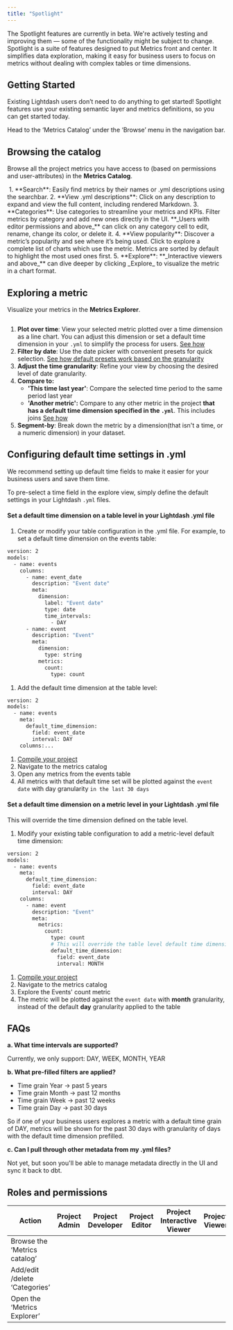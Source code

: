 ```yaml
---
title: "Spotlight"
---
```



<Info>
The Spotlight features are currently in beta. We're actively testing and improving them — some of the functionality might be subject to change.
</Info>
Spotlight is a suite of features designed to put Metrics front and center. It simplifies data exploration, making it easy for business users to focus on metrics without dealing with complex tables or time dimensions.

## Getting Started[](#getting-started "Direct link to Getting Started")

Existing Lightdash users don’t need to do anything to get started! Spotlight features use your existing semantic layer and metrics definitions, so you can get started today.

Head to the ‘Metrics Catalog’ under the ‘Browse’ menu in the navigation bar.

## Browsing the catalog[](#browsing-the-catalog "Direct link to Browsing the catalog")

Browse all the project metrics you have access to (based on permissions and user-attributes) in the **Metrics Catalog**.

<Frame>
  <img src="/images/guides/browsing-the-catalog-a9520c871903cedd96eb7923a1b3ae4e.webp" alt=""/>
</Frame>
1. **Search**: Easily find metrics by their names or .yml descriptions using the searchbar.
2. **View .yml descriptions**: Click on any description to expand and view the full content, including rendered Markdown.
3. **Categories**: Use categories to streamline your metrics and KPIs. Filter metrics by category and add new ones directly in the UI. **_Users with editor permissions and above_** can click on any category cell to edit, rename, change its color, or delete it.
4. **View popularity**: Discover a metric’s popularity and see where it’s being used. Click to explore a complete list of charts which use the metric. Metrics are sorted by default to highlight the most used ones first.
5. **Explore**: **_Interactive viewers and above_** can dive deeper by clicking _Explore_ to visualize the metric in a chart format.

## Exploring a metric[](#exploring-a-metric "Direct link to Exploring a metric")

Visualize your metrics in the **Metrics Explorer**.

<Frame>
  <img src="/images/guides/exploring-a-metric-e2453cde9175b2cb2b928b66170f4592.webp" alt=""/>
</Frame>

1. **Plot over time**: View your selected metric plotted over a time dimension as a line chart. You can adjust this dimension or set a default time dimension in your `.yml` to simplify the process for users. [See how](#configuring-default-time-settings-in-yml)
2. **Filter by date**: Use the date picker with convenient presets for quick selection. [See how default presets work based on the granularity](#faq)
3. **Adjust the time granularity**: Refine your view by choosing the desired level of date granularity.
4. **Compare to:**
   * **'This time last year'**: Compare the selected time period to the same period last year
   * **'Another metric':** Compare to any other metric in the project **that has a default time dimension specified in the `.yml`**. This includes joins [See how](#configuring-default-time-settings-in-yml)
5. **Segment-by**: Break down the metric by a dimension(that isn't a time, or a numeric dimension) in your dataset.

## Configuring default time settings in .yml[](#configuring-default-time-settings-in-yml "Direct link to Configuring default time settings in .yml")

We recommend setting up default time fields to make it easier for your business users and save them time.

To pre-select a time field in the explore view, simply define the default settings in your Lightdash `.yml` files.

#### Set a default time dimension on a table level in your Lightdash .yml file[](#set-a-default-time-dimension-on-a-table-level-in-your-lightdash-yml-file "Direct link to Set a default time dimension on a table level in your Lightdash .yml file")

1. Create or modify your table configuration in the .yml file. For example, to set a default time dimension on the events table:

```bash
version: 2
models:
  - name: events
    columns:
      - name: event_date
        description: "Event date"
        meta:
          dimension:
            label: "Event date"
            type: date
            time_intervals:
              - DAY
      - name: event
        description: "Event"
        meta:
          dimension:
            type: string
          metrics:
            count:
              type: count

```

1. Add the default time dimension at the table level:

```bash
version: 2
models:
  - name: events
    meta:
      default_time_dimension:
        field: event_date
        interval: DAY
    columns:...

```

1. [Compile your project](/references/dbt-projects)
2. Navigate to the metrics catalog
3. Open any metrics from the events table
4. All metrics with that default time set will be plotted against the `event date` with day granularity `in the last 30 days`

#### Set a default time dimension on a metric level in your Lightdash .yml file[](#set-a-default-time-dimension-on-a-metric-level-in-your-lightdash-yml-file "Direct link to Set a default time dimension on a metric level in your Lightdash .yml file")

This will override the time dimension defined on the table level.

1. Modify your existing table configuration to add a metric-level default time dimension:

```bash
version: 2
models:
  - name: events
    meta:
      default_time_dimension:
        field: event_date
        interval: DAY
    columns:
      - name: event
        description: "Event"
        meta:
          metrics:
            count:
              type: count
              # This will override the table level default time dimension
              default_time_dimension:
                field: event_date
                interval: MONTH

```

1. [Compile your project](/references/dbt-projects)
2. Navigate to the metrics catalog
3. Explore the Events' count metric
4. The metric will be plotted against the `event date` with **month** granularity, instead of the default **day** granularity applied to the table

## FAQs[](#faqs "Direct link to FAQs")

**a. What time intervals are supported?**

Currently, we only support: DAY, WEEK, MONTH, YEAR

**b. What pre-filled filters are applied?**

* Time grain Year -> past 5 years
* Time grain Month -> past 12 months
* Time grain Week -> past 12 weeks
* Time grain Day -> past 30 days

So if one of your business users explores a metric with a default time grain of DAY, metrics will be shown for the past 30 days with granularity of days with the default time dimension prefilled.

**c. Can I pull through other metadata from my .yml files?**

Not yet, but soon you'll be able to manage metadata directly in the UI and sync it back to dbt.

## Roles and permissions[](#roles-and-permissions "Direct link to Roles and permissions")

| **Action**                    | **Project Admin** | **Project Developer** | **Project Editor** | **Project Interactive Viewer** | **Project Viewer** |
| ----------------------------- | ----------------- | --------------------- | ------------------ | ------------------------------ | ------------------ |
| Browse the ‘Metrics catalog’  | <Icon icon="square-check" iconType="solid"/>                 | <Icon icon="square-check" iconType="solid"/>                     | <Icon icon="square-check" iconType="solid"/>                  | <Icon icon="square-check" iconType="solid"/>                              | <Icon icon="square-check" iconType="solid"/>                  |
| Add/edit /delete ‘Categories’ | <Icon icon="square-check" iconType="solid"/>                 | <Icon icon="square-check" iconType="solid"/>                     | <Icon icon="square-check" iconType="solid"/>                  | <Icon icon="xmark" iconType="solid"/>                              | <Icon icon="xmark" iconType="solid"/>                  |
| Open the ‘Metrics Explorer’   | <Icon icon="square-check" iconType="solid"/>                 | <Icon icon="square-check" iconType="solid"/>                     | <Icon icon="square-check" iconType="solid"/>                  | <Icon icon="square-check" iconType="solid"/>                              | <Icon icon="xmark" iconType="solid"/>                  |
